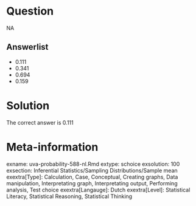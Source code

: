 Question
========

NA

Answerlist
----------
* 0.111
* 0.341
* 0.694
* 0.159

Solution
========

The correct answer is  0.111 

Meta-information
================
exname: uva-probability-588-nl.Rmd 
extype: schoice 
exsolution: 100 
exsection: Inferential Statistics/Sampling Distributions/Sample mean
exextra[Type]: Calculation, Case, Conceptual, Creating graphs, Data manipulation, Interpretating graph, Interpretating output, Performing analysis, Test choice 
exextra[Langauge]: Dutch 
exextra[Level]: Statistical Literacy, Statistical Reasoning, Statistical Thinking 
